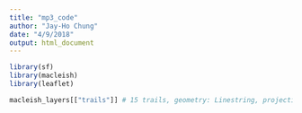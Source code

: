 ```yaml
---
title: "mp3_code"
author: "Jay-Ho Chung"
date: "4/9/2018"
output: html_document
---
```


```r
library(sf)
library(macleish)
library(leaflet)
```

```r
macleish_layers[["trails"]] # 15 trails, geometry: Linestring, projection is longlat


```







